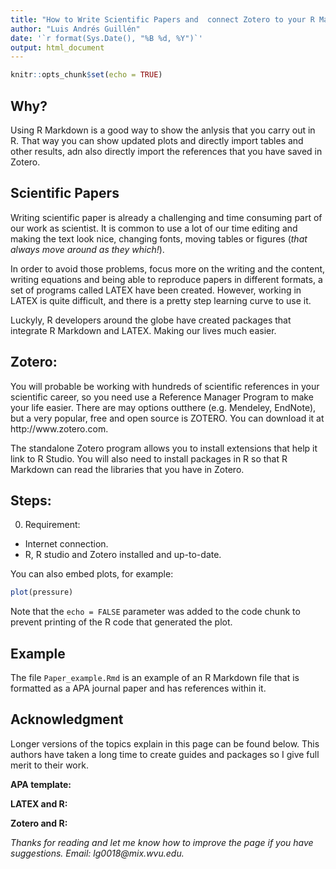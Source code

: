 ```yaml
---
title: "How to Write Scientific Papers and  connect Zotero to your R Markdown"
author: "Luis Andrés Guillén"
date: '`r format(Sys.Date(), "%B %d, %Y")`'
output: html_document
---
```


```r
knitr::opts_chunk$set(echo = TRUE)
```

## Why?

Using R Markdown is a good way to show the anlysis that you carry out in R. That way you can show updated plots and directly import tables and other results, adn also directly import the references that you have saved in Zotero.  

## Scientific Papers 
Writing scientific paper is already a challenging and time consuming part of our work as scientist. It is common to use a lot of our time editing and making the text look nice, changing fonts, moving tables or figures (*that always move around as they which!*). 

In order to avoid those problems, focus more on the writing and the content, writing equations and being able to reproduce papers in different formats, a set of programs called LATEX have been created. However, working in LATEX is quite difficult, and there is a pretty step learning curve to use it. 

Luckyly, R developers around the globe have created packages that integrate R Markdown and LATEX. Making our lives much easier. 

## Zotero:
You will probable be working with hundreds of scientific references in your scientific career, so you need use a Reference Manager Program to make your life easier. There are may options outthere (e.g. Mendeley, EndNote), but a very popular, free and open source is ZOTERO. You can download it at http://www.zotero.com. 

The standalone Zotero program allows you to install extensions that help it link to R Studio. You will also need to install packages in R so that R Markdown can read the libraries that you have in Zotero. 

## Steps:

0. Requirement:
  - Internet connection.
  - R, R studio and Zotero installed and up-to-date. 

You can also embed plots, for example:

```r
plot(pressure)
```

Note that the `echo = FALSE` parameter was added to the code chunk to prevent printing of the R code that generated the plot.

## Example

The file `Paper_example.Rmd` is an example of an R Markdown file that is formatted as a APA journal paper and has references within it. 

## Acknowledgment

Longer versions of the topics explain in this page can be found below. This authors have taken a long time to create guides and packages so I give full merit to their work. 

**APA template:**

**LATEX and R:**

**Zotero and R:**


*Thanks for reading and let me know how to improve the page if you have suggestions. Email: lg0018@mix.wvu.edu.* 